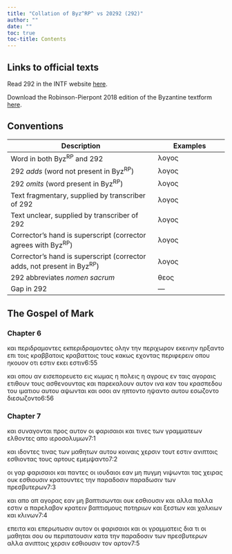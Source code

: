 ```yaml
---
title: "Collation of Byz^RP^ vs 20292 (292)"
author: ""
date: ""
toc: true
toc-title: Contents
---
```


::: {.callout-note appearance="minimal" icon="false" collapse="true"}
# Links to official texts

Read 292 in the INTF website [here](https://ntvmr.uni-muenster.de/manuscript-workspace?docID=20292).

Download the Robinson-Pierpont 2018 edition of the Byzantine textform [here](https://web.archive.org/web/20210413060536/https://byzantinetext.com/wp-content/uploads/2021/03/robinson-pierpont-2018-gnt-edition.pdf).


:::


::: {.callout-note appearance="minimal" icon="false" collapse="true"}
# Conventions

| Description                                                              	| Examples                           	|
|--------------------------------------------------------------------------	|------------------------------------	|
| Word in both Byz^RP^ and 292                                   	| λογος                              	|
| 292 *adds* (word not present in Byz^RP^)                       	| [λογος]{.greek-added}            	|
| 292 *omits* (word present in Byz^RP^)                          	| [λογος]{.greek-omitted}          	|
| Text fragmentary, supplied by transcriber of 292               	| [λογος]{.greek-supplied}         	|
| Text unclear, supplied by transcriber of 292                   	| [λογος]{.unclear}                	|
| Corrector's hand is superscript (corrector agrees with Byz^RP^)          	| [λογος]{.corr}                   	|
| Corrector's hand is superscript (corrector adds, not present in Byz^RP^) 	| [[λογος]{.corr}]{.greek-added} 	|
| 292 abbreviates *nomen sacrum*                                 	| [θεος]{.greek-abbr}            	|
| Gap in 292                                                     	| [―]{.gap}                        	|
:::

## The Gospel of Mark

### Chapter 6

[[κ]{.greek-supplied}[α]{.unclear}ι]{.greek-added} [περιδραμοντες]{.greek-omitted} [εκπεριδρ[α]{.unclear}[μ]{.unclear}οντες]{.greek-added} ολην [τ]{.unclear}ην περιχωρον εκεινην ηρξαντο επι [τοις]{.greek-omitted} [κραββατοις]{.greek-omitted} [κραβαττοις]{.greek-added} τους κακως εχον[τ]{.unclear}ας περιφερειν οπου ηκουον οτι [εστιν]{.greek-added} εκει [εστιν]{.greek-omitted}[6:55]{.aside}

[κ]{.unclear}αι οπου αν εισεπορευετο [ει]{.greek-supplied}ς κωμας η [π]{.greek-supplied}ολεις [η]{.corr} [αγρους]{.corr} εν ταις [α]{.greek-supplied}γοραις ετιθου[ν]{.unclear} τους ασθε[ν]{.unclear}ουντας και πα[ρ]{.unclear}εκαλ[ου]{.unclear}[ν]{.greek-supplied} αυτον ινα [κ]{.unclear}[αν]{.greek-supplied} του κρασπ[εδου]{.greek-supplied} του ι[μ]{.unclear}ατιο[υ]{.greek-supplied} [αυ]{.greek-supplied}του αψων[τ]{.unclear}[αι]{.greek-supplied} και οσοι [αν]{.corr} [ηπτοντο]{.greek-omitted} [η[ψ]{.unclear}[αν]{.greek-supplied}το]{.greek-added} αυτο[υ]{.unclear} [εσωζοντο]{.greek-omitted} [[διε]{.greek-supplied}σωζοντ[ο]{.unclear}]{.greek-added}[6:56]{.aside}

### Chapter 7

και συναγ[ο]{.unclear}[νται]{.greek-supplied} προς αυτ[ο]{.unclear}[ν]{.greek-supplied} [οι]{.greek-supplied} [φα]{.greek-supplied}ρισαιοι κ[α]{.unclear}[ι]{.greek-supplied} [τινες]{.greek-supplied} των γραμ[ματε]{.greek-supplied}ων ελθον[τες]{.greek-supplied} απο ιεροσ[ο]{.unclear}[λυ]{.greek-supplied}μων[7:1]{.aside}

και ιδ[ον]{.greek-supplied}τες τινας [τ]{.unclear}[ων]{.greek-supplied} [μ]{.greek-supplied}αθη[των]{.unclear} [αυ]{.greek-supplied}[τ]{.unclear}ου [κοιναις]{.greek-supplied} [χ]{.greek-supplied}[ε]{.unclear}ρ[σ]{.unclear}[ιν]{.greek-supplied} [τουτ]{.greek-supplied} [εσ]{.greek-supplied}τιν ανιπτοις [ε]{.greek-supplied}[σ]{.unclear}θιοντας [[το]{.greek-supplied}υς]{.greek-added} αρτους [ε]{.greek-supplied}[μ]{.unclear}εμψαντο[7:2]{.aside}

[οι]{.greek-supplied} [γ]{.greek-supplied}αρ φαρισαιοι [και]{.greek-supplied} [π]{.unclear}αντες οι [ιου]{.greek-supplied}δαιοι εαν [μη]{.greek-supplied} πυγμη νι[ψω]{.greek-supplied}[ν]{.unclear}ται τας [χειρ]{.greek-supplied}[α]{.unclear}ς ουκ ε[σθι]{.greek-supplied}ουσιν κρα[το]{.greek-supplied}υντες την [παραδοσιν]{.greek-omitted} [[πα]{.greek-supplied}[ρ]{.unclear}αδ[ω]{.unclear}σιν]{.greek-added} τω[ν]{.unclear} [π]{.greek-supplied}ρεσβυτερω[ν]{.unclear}[7:3]{.aside}

[κ]{.greek-supplied}[α]{.unclear}ι [απο]{.greek-omitted} [α[π]{.unclear}]{.greek-added} αγορας [εαν]{.greek-supplied} [μη]{.unclear} βα[π]{.unclear}[τι]{.greek-supplied}[σωνται]{.greek-supplied} ου[κ]{.unclear} [ε]{.greek-supplied}[σθιουσι]{.greek-supplied}ν και αλλα πολλ[α]{.greek-supplied} [ε]{.greek-supplied}στιν α παρε[λα]{.greek-supplied}βον κρατει[ν]{.unclear} βαπτισμους ποτηριων και ξεστων και χαλκιων και κλινων[7:4]{.aside}

[επειτα]{.greek-omitted} [και]{.greek-added} επερωτ[ω]{.unclear}σιν αυτον ο[ι]{.greek-supplied} φαρισαιοι κ[α]{.unclear}[ι]{.greek-supplied} οι γραμματ[εις]{.greek-supplied} δια τι οι μα[θ]{.unclear}[η]{.greek-supplied}ται σου ου π[ε]{.greek-supplied}ριπατουσιν [κα]{.unclear}τα την π[α]{.unclear}ραδοσιν των πρε[σβ]{.greek-supplied}[υ]{.unclear}τερων [αλλα]{.greek-omitted} [ανιπτοις]{.greek-omitted} [χερσιν]{.greek-omitted} [εσθιουσιν]{.greek-omitted} [τον]{.greek-omitted} [αρτον]{.greek-omitted}[7:5]{.aside}

